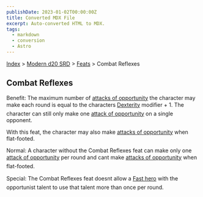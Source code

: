 ```yaml
---
publishDate: 2023-01-02T00:00:00Z
title: Converted MDX File
excerpt: Auto-converted HTML to MDX.
tags:
  - markdown
  - conversion
  - Astro
---
```


[Index](-index) > [Modern d20 SRD](modern-d20-srd-index) > [Feats](modern-d20-srd-feats-index) > Combat Reflexes

## Combat Reflexes

Benefit: The maximum number of [attacks
of opportunity](modern-d20-srd-combat-attacks-of-opportunity) the character may make each round is equal to the characters [Dexterity](modern-d20-srd-basics-ability-scores) modifier + 1. The character can still only make one [attack
of opportunity](modern-d20-srd-combat-attacks-of-opportunity) on a single opponent.

With this feat, the character may also make [attacks
of opportunity](modern-d20-srd-combat-attacks-of-opportunity) when flat-footed.

Normal: A character without the Combat Reflexes feat can make only one [attack
of opportunity](modern-d20-srd-combat-attacks-of-opportunity) per round and cant make [attacks
of opportunity](modern-d20-srd-combat-attacks-of-opportunity) when flat-footed.

Special: The Combat Reflexes feat doesnt allow a [Fast
hero](modern-d20-srd-classes-basic-fast-hero) with the opportunist talent to use that talent more than once per round.

